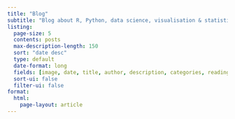 ```yaml
---
title: "Blog"
subtitle: "Blog about R, Python, data science, visualisation & statistics!"
listing:
  page-size: 5
  contents: posts
  max-description-length: 150
  sort: "date desc"
  type: default
  date-format: long
  fields: [image, date, title, author, description, categories, reading-time]
  sort-ui: false
  filter-ui: false
format: 
  html:
    page-layout: article
---
```

